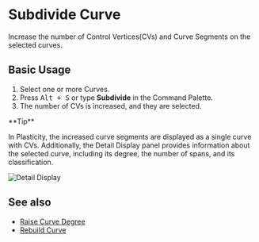 
# Subdivide Curve

<Reference shortcut="Alt + S" command="Subdivide Curve" button="" />

Increase the number of Control Vertices(CVs) and Curve Segments on the selected curves. 

## Basic Usage

1. Select one or more Curves.
2. Press <kbd>Alt + S</kbd> or type **Subdivide** in the Command Palette.
3. The number of CVs is increased, and they are selected.

<Callout type="info" emoji="💡">
    **Tip**

In Plasticity, the increased curve segments are displayed as a single curve with CVs. Additionally, the Detail Display panel provides information about the selected curve, including its degree, the number of spans, and its classification.

![Detail Display](/img/interactive-panel-subdivide-raise-degree-curve.png)

</Callout>

## See also
- [Raise Curve Degree](raise-curve-degree)
- [Rebuild Curve](rebuild-curve) 